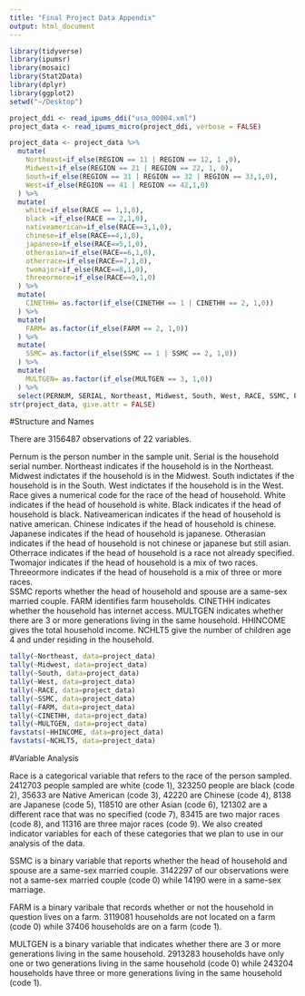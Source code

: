 ```yaml
---
title: "Final Project Data Appendix"
output: html_document
---
```


```r
library(tidyverse)
library(ipumsr)
library(mosaic)
library(Stat2Data)
library(dplyr)
library(ggplot2)
setwd("~/Desktop")

project_ddi <- read_ipums_ddi("usa_00004.xml")
project_data <- read_ipums_micro(project_ddi, verbose = FALSE)

```

```r
project_data <- project_data %>%
  mutate(
    Northeast=if_else(REGION == 11 | REGION == 12, 1 ,0),
    Midwest=if_else(REGION == 21 | REGION == 22, 1, 0),
    South=if_else(REGION == 31 | REGION == 32 | REGION == 33,1,0),
    West=if_else(REGION == 41 | REGION == 42,1,0)
  ) %>%
  mutate(
    white=if_else(RACE == 1,1,0),
    black =if_else(RACE == 2,1,0),
    nativeamerican=if_else(RACE==3,1,0),
    chinese=if_else(RACE==4,1,0),
    japanese=if_else(RACE==5,1,0),
    otherasian=if_else(RACE==6,1,0),
    otherrace=if_else(RACE==7,1,0),
    twomajor=if_else(RACE==8,1,0),
    threeormore=if_else(RACE==9,1,0)
  ) %>%
  mutate(
    CINETHH= as.factor(if_else(CINETHH == 1 | CINETHH == 2, 1,0))
  ) %>%
  mutate(
    FARM= as.factor(if_else(FARM == 2, 1,0))
  ) %>%
  mutate(
    SSMC= as.factor(if_else(SSMC == 1 | SSMC == 2, 1,0))
  ) %>%
  mutate(
    MULTGEN= as.factor(if_else(MULTGEN == 3, 1,0))
  ) %>%
  select(PERNUM, SERIAL, Northeast, Midwest, South, West, RACE, SSMC, FARM, CINETHH, MULTGEN, HHINCOME, NCHLT5, white, black, nativeamerican, chinese, japanese, otherasian, otherrace, twomajor, threeormore)
str(project_data, give.attr = FALSE)
```
#Structure and Names

There are 3156487 observations of 22 variables.

Pernum is the person number in the sample unit.
Serial is the household serial number.
Northeast indicates if the household is in the Northeast.
Midwest indictates if the household is in the Midwest.
South indictates if the household is in the South.
West indictates if the household is in the West.
Race gives a numerical code for the race of the head of household.
White indicates if the head of household is white.
Black indicates if the head of household is black. 
Nativeamerican indicates if the head of household is native american. 
Chinese indicates if the head of household is chinese. 
Japanese indicates if the head of household is japanese. 
Otherasian indicates if the head of household is not chinese or japanese but still asian. 
Otherrace indicates if the head of household is a race not already specified. 
Twomajor indicates if the head of household is a mix of two races. 
Threeormore indicates if the head of household is a mix of three or more races.    
SSMC reports whether the head of household and spouse are a same-sex married couple.
FARM identifies farm households. 
CINETHH indicates whether the household has internet access.
MULTGEN indicates whether there are 3 or more generations living in the same household.
HHINCOME gives the total household income.
NCHLT5 give the number of children age 4 and under residing in the household.

```r
tally(~Northeast, data=project_data)
tally(~Midwest, data=project_data)
tally(~South, data=project_data)
tally(~West, data=project_data)
tally(~RACE, data=project_data)
tally(~SSMC, data=project_data)
tally(~FARM, data=project_data)
tally(~CINETHH, data=project_data)
tally(~MULTGEN, data=project_data)
favstats(~HHINCOME, data=project_data)
favstats(~NCHLT5, data=project_data)
```

#Variable Analysis

Race is a categorical variable that refers to the race of the person sampled. 2412703 people sampled are white (code 1), 323250 people are black (code 2), 35633 are Native American (code 3), 42220 are Chinese (code 4), 8138 are Japanese (code 5), 118510 are other Asian (code 6), 121302 are a different race that was no specified (code 7), 83415 are two major races (code 8), and 11316 are three major races (code 9). We also created indicator variables for each of these categories that we plan to use in our analysis of the data. 

SSMC is a binary variable that reports whether the head of household and spouse are a same-sex married couple. 3142297 of our observations were not a same-sex married couple (code 0) while 14190 were in a same-sex marriage.

FARM is a binary varibale that records whether or not the household in question lives on a farm. 3119081 households are not located on a farm (code 0) while 37406 households are on a farm (code 1).

MULTGEN is a binary variable that indicates whether there are 3 or more generations living in the same household. 2913283 households have only one or two generations living in the same household (code 0) while 243204 households have three or more generations living in the same household (code 1).



